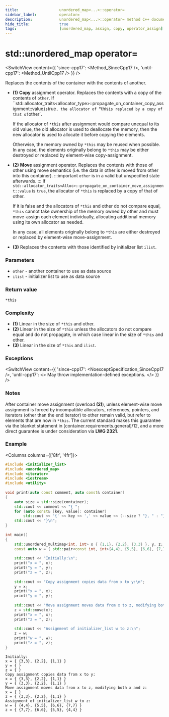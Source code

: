 ```yaml
---
title:					unordered_map<...>::operator=
sidebar_label:			operator=
description:			unordered_map<...>::operator= method C++ documentation
hide_title:				true
tags:					[unordered_map, assign, copy, operator_assign]
---
```



<!----------------- Codes ---------------------->

<!-- operator_assign() -->


# std::unordered_map operator=

<SwitchView content={{
    'since-cpp17': <Method_SinceCpp17 />,
    'until-cpp17': <Method_UntilCpp17 />
}} />

Replaces the contents of the container with the contents of another.

 - **(1)** **Copy** assignment operator. Replaces the contents with a copy of the contents of `other`.
    If ``std::allocator_traits<allocator_type>::propagate_on_container_copy_assignment::value` is `true`, the allocator of `*this` is replaced by a copy of that of `other`.
    
    If the allocator of `*this` after assignment would compare unequal to its old value, the old allocator is used to deallocate the memory,
    then the new allocator is used to allocate it before copying the elements.

    Otherwise, the memory owned by `*this` may be reused when possible. In any case, the elements originally belong to `*this` may be either destroyed or replaced by element-wise copy-assignment.

 - **(2)** **Move** assignment operator. Replaces the contents with those of other using move semantics (i.e. the data in other is moved from other into this container).
:::important
`other` is in a valid but unspecified state afterwards.
:::
    If `std::allocator_traits<Alloc>::propagate_on_container_move_assignment::value` is `true`, the allocator of `*this` is replaced by a copy of that of other.

    If it is false and the allocators of `*this` and other do not compare equal, `*this` cannot take ownership of the memory owned by other and must move-assign each element individually,
    allocating additional memory using its own allocator as needed.
    
    In any case, all elements originally belong to `*this` are either destroyed or replaced by element-wise move-assignment.
            
 - **(3)** Replaces the contents with those identified by initializer list `ilist`.

### Parameters

 - `other` - another container to use as data source
 - `ilist` - initializer list to use as data source
 
### Return value

`*this`

### Complexity

 - **(1)** Linear in the size of `*this` and other.
 - **(2)** Linear in the size of `*this` unless the allocators do not compare equal and do not propagate, in which case linear in the size of `*this` and other.
 - **(3)** Linear in the size of `*this` and `ilist`.

### Exceptions

<SwitchView content={{
        'since-cpp17': <NoexceptSpecification_SinceCpp17 />,
        'until-cpp17': <> 
        May throw implementation-defined exceptions.
        </>
    }} />

### Notes

After container move assignment (overload **(2)**), unless element-wise move assignment is forced by incompatible allocators, references, pointers,
and iterators (other than the end iterator) to other remain valid, but refer to elements that are now in `*this`.
The current standard makes this guarantee via the blanket statement in [container.requirements.general]/12, and a more direct guarantee is under consideration via **LWG 2321**.

### Example

<Columns columns={['8fr', '4fr']}>
<div>

```cpp title='Main.cpp' showLineNumbers
#include <initializer_list>
#include <unordered_map>
#include <iterator>
#include <iostream>
#include <utility>
 
void print(auto const comment, auto const& container)
{
    auto size = std::size(container);
    std::cout << comment << "{ ";
    for (auto const& [key, value]: container)
        std::cout << '{' << key << ',' << value << (--size ? "}, " : "} ");
    std::cout << "}\n";
}
 
int main()
{
    std::unordered_multimap<int, int> x { {1,1}, {2,2}, {3,3} }, y, z;
    const auto w = { std::pair<const int, int>{4,4}, {5,5}, {6,6}, {7,7} };
 
    std::cout << "Initially:\n";
    print("x = ", x);
    print("y = ", y);
    print("z = ", z);
 
    std::cout << "Copy assignment copies data from x to y:\n";
    y = x;
    print("x = ", x);
    print("y = ", y);
 
    std::cout << "Move assignment moves data from x to z, modifying both x and z:\n";
    z = std::move(x);
    print("x = ", x);
    print("z = ", z);
 
    std::cout << "Assignment of initializer_list w to z:\n";
    z = w;
    print("w = ", w);
    print("z = ", z);
}
```

</div>
<div>

```plaintext title="Possible output"
Initially:
x = { {3,3}, {2,2}, {1,1} }
y = { }
z = { }
Copy assignment copies data from x to y:
x = { {3,3}, {2,2}, {1,1} }
y = { {3,3}, {2,2}, {1,1} }
Move assignment moves data from x to z, modifying both x and z:
x = { }
z = { {3,3}, {2,2}, {1,1} }
Assignment of initializer_list w to z:
w = { {4,4}, {5,5}, {6,6}, {7,7} }
z = { {7,7}, {6,6}, {5,5}, {4,4} }
```

</div>
</Columns>
